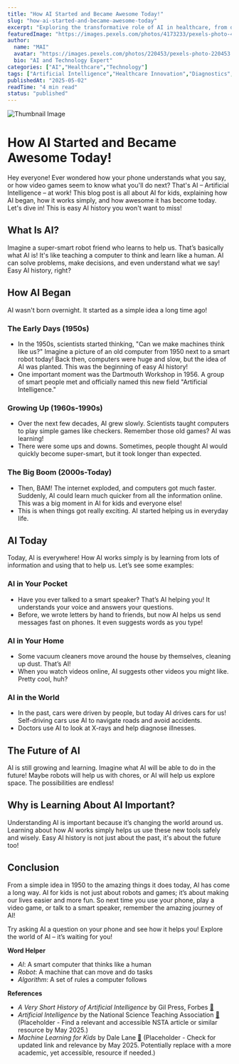 ```yaml
---
title: "How AI Started and Became Awesome Today!"
slug: "how-ai-started-and-became-awesome-today"
excerpt: "Exploring the transformative role of AI in healthcare, from diagnostics to drug discovery."
featuredImage: "https://images.pexels.com/photos/4173233/pexels-photo-4173233.jpeg?auto=compress&cs=tinysrgb&w=1260&h=750&dpr=1"
author:
  name: "MAI"
  avatar: "https://images.pexels.com/photos/220453/pexels-photo-220453.jpeg?auto=compress&cs=tinysrgb&w=1260&h=750&dpr=1"
  bio: "AI and Technology Expert"
categories: ["AI","Healthcare","Technology"]
tags: ["Artificial Intelligence","Healthcare Innovation","Diagnostics","Drug Discovery"]
publishedAt: "2025-05-02"
readTime: "4 min read"
status: "published"
---
```

![Thumbnail Image](https://images.pexels.com/photos/4173233/pexels-photo-4173233.jpeg?auto=compress&cs=tinysrgb&w=1260&h=750&dpr=1 "AI in Healthcare")

# How AI Started and Became Awesome Today!

Hey everyone! Ever wondered how your phone understands what you say, or how video games seem to know what you'll do next?  That's AI – Artificial Intelligence – at work!  This blog post is all about AI for kids, explaining how AI began, how it works simply, and how awesome it has become today. Let's dive in! This is easy AI history you won't want to miss!

## What Is AI?

Imagine a super-smart robot friend who learns to help us. That’s basically what AI is! It's like teaching a computer to think and learn like a human. AI can solve problems, make decisions, and even understand what we say!  Easy AI history, right?

## How AI Began

AI wasn't born overnight. It started as a simple idea a long time ago!

### The Early Days (1950s)

*   In the 1950s, scientists started thinking, "Can we make machines think like us?" Imagine a picture of an old computer from 1950 next to a smart robot today!  Back then, computers were huge and slow, but the idea of AI was planted. This was the beginning of easy AI history!
*   One important moment was the Dartmouth Workshop in 1956.  A group of smart people met and officially named this new field "Artificial Intelligence."

### Growing Up (1960s-1990s)

*   Over the next few decades, AI grew slowly.  Scientists taught computers to play simple games like checkers. Remember those old games? AI was learning!
*   There were some ups and downs.  Sometimes, people thought AI would quickly become super-smart, but it took longer than expected.

### The Big Boom (2000s-Today)

*   Then, BAM!  The internet exploded, and computers got much faster.  Suddenly, AI could learn much quicker from all the information online. This was a big moment in AI for kids and everyone else!
*   This is when things got really exciting. AI started helping us in everyday life.

## AI Today

Today, AI is everywhere! How AI works simply is by learning from lots of information and using that to help us.  Let’s see some examples:

### AI in Your Pocket

*   Have you ever talked to a smart speaker? That’s AI helping you! It understands your voice and answers your questions.
*   Before, we wrote letters by hand to friends, but now AI helps us send messages fast on phones.  It even suggests words as you type!

### AI in Your Home

*   Some vacuum cleaners move around the house by themselves, cleaning up dust. That’s AI!
*   When you watch videos online, AI suggests other videos you might like. Pretty cool, huh?

### AI in the World

*   In the past, cars were driven by people, but today AI drives cars for us! Self-driving cars use AI to navigate roads and avoid accidents.
*   Doctors use AI to look at X-rays and help diagnose illnesses.

## The Future of AI

AI is still growing and learning. Imagine what AI will be able to do in the future!  Maybe robots will help us with chores, or AI will help us explore space.  The possibilities are endless!

## Why is Learning About AI Important?

Understanding AI is important because it’s changing the world around us. Learning about how AI works simply helps us use these new tools safely and wisely. Easy AI history is not just about the past, it's about the future too!

## Conclusion

From a simple idea in 1950 to the amazing things it does today, AI has come a long way. AI for kids is not just about robots and games; it’s about making our lives easier and more fun.  So next time you use your phone, play a video game, or talk to a smart speaker, remember the amazing journey of AI!

Try asking AI a question on your phone and see how it helps you!  Explore the world of AI – it’s waiting for you!

**Word Helper**
- *AI*: A smart computer that thinks like a human
- *Robot*: A machine that can move and do tasks
- *Algorithm*: A set of rules a computer follows

**References**
- *A Very Short History of Artificial Intelligence* by Gil Press, Forbes [🔗](https://www.forbes.com/sites/gilpress/2016/12/30/a-very-short-history-of-artificial-intelligence-ai/?sh=603419e46fba)
- *Artificial Intelligence* by the National Science Teaching Association [🔗](https://www.nsta.org/artificial-intelligence) (Placeholder - Find a relevant and accessible NSTA article or similar resource by May 2025.)
- *Machine Learning for Kids* by Dale Lane [🔗](https://machinelearningforkids.co.uk/) (Placeholder - Check for updated link and relevance by May 2025. Potentially replace with a more academic, yet accessible, resource if needed.)
